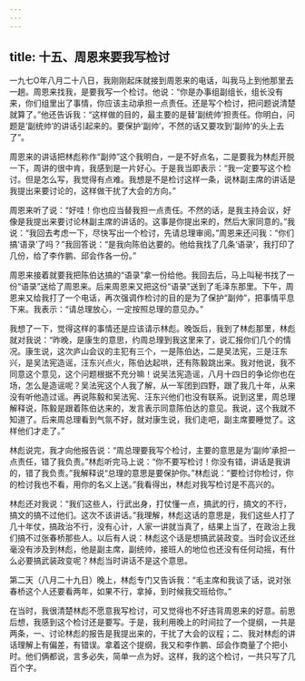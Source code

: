 ```yaml
---
---
---
```

title: 十五、周恩来要我写检讨
---



一九七O年八月二十八日，我刚刚起床就接到周恩来的电话，叫我马上到他那里去一趟。周恩来找我，是要我写一个检讨。他说：“你是办事组副组长，组长没有来，你们组里出了事情，你应该主动承担一点责任。还是写个检讨，把问题说清楚就算了。”他还告诉我：“这样做的目的，最主要的是替‘副统帅’担责任。你明白，问题是‘副统帅’的讲话引起来的。要保护‘副帅’，不然的话又要攻到‘副帅’的头上去了”。

周恩来的讲话把林彪称作“副帅”这个我明白，一是不好点名，二是要我为林彪开脱一下，周讲的很中肯，我感到是一片好心。于是我当即表示：“我一定要写这个检讨。但是怎么写，我觉得有点难。我想是不是检讨这样一条，说林副主席的讲话是我提出来要讨论的，这样做干扰了大会的方向。”

周恩来听了说：“好哇！你也应当替我担一点责任。不然的话，是我主持会议，好像是我提出来要讨论林副主席的讲话的。这事是你提出来的，然后大家同意的。”我说：“我回去考虑一下，尽快写出一个检讨，先请总理审阅。”周恩来还问我：“你们搞‘语录’了吗？”我回答说：“是我向陈伯达要的。他给我找了几条‘语录’，我打印了几份，给了李作鹏、邱会作各一份。”

周恩来接着就要我把陈伯达搞的“语录”拿一份给他。我回去后，马上叫秘书找了一份“语录”送给了周恩来。后来周恩来又把这份“语录”送到了毛泽东那里。下午，周恩来又给我打了一个电话，再次强调作检讨的目的是为了保护“副帅”，把事情平息下来。我表示：“请总理放心，一定按照总理的意见办。”

我想了一下，觉得这样的事情还是应该请示林彪。晚饭后，我到了林彪那里，林彪就对我说：“昨晚，是康生的意思，约周总理到我这里来了，说汇报你们几个的情况。康生说，这次庐山会议的主犯有三个，一是陈伯达，二是吴法宪，三是汪东兴，是吴法宪造谣，汪东兴点火，陈伯达起哄，还有陈毅跳出来。我对他说，我不同意这个意见，这个问题根据不充分嘛！说吴法宪造谣，八月十四日的争论你也在场，怎么是造谣呢？吴法宪这个人我了解，从一军团到四野，跟了我几十年，从来没有听他造过谣。再说陈毅和吴法宪、汪东兴他们也没有联系。说到这里，周总理解释说，陈毅是跟着陈伯达来的，发言表示同意陈伯达的意见。我说，这个我就不知道了。后来周总理看到气氛不好，就对康生说，我们走吧，副主席要睡觉了。这样他们才走了。”

林彪说完，我才向他报告说：“周总理要我写个检讨，主要的意思是为‘副帅’承担一点责任，错了我负责。”林彪听完马上说：“你不要写检讨！你没有错，讲话是我讲的，错了我负责。”我解释说“总理的意思是要保护你。”林彪说：“要检讨你检讨，你的检讨我也不看，用你的名义上送。”我看得出，林彪对我写检讨是不高兴的。

林彪还对我说：“我们这些人，行武出身，打仗懂一点，搞武的行，搞文的不行，搞文的搞不过他们。这次不该讲话。”我理解，林彪这话的意思是，我们这些人打了几十年仗，搞政治不行，没有心计，人家一讲就当真了，结果上当了，在政治上我们搞不过张春桥那些人。以后有人说：林彪这个话是想搞武装政变。当时会议还丝毫没有涉及到林彪，他是副主席，副统帅，接班人的地位也还没有任何动摇，有什么必要搞武装政变呢？林彪当时讲话不是这个意思。

第二天（八月二十九日）晚上，林彪专门又告诉我：“毛主席和我谈了话，说对张春桥这个人还要看两年，如果不行，拿掉，到时候我交班给你。”

在当时，我很清楚林彪不愿意我写检讨，可又觉得也不好违背周恩来的好意。前思后想，我感到这个检讨还是要写。于是，我利用晚上的时间拉了一个提纲，一共是两条，一、讨论林彪的报告是我提出来的，干扰了大会的议程；二、我对林彪的讲话理解上有偏差，有错误。拿着这个提纲，我又和李作鹏、邱会作商量了个把小时。他们俩都说，言多必失，简单一点为好。这样，我的这个检讨，一共只写了几百个字。